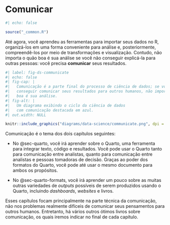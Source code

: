 # Comunicar {#sec-communicate-intro .unnumbered}

```r
#| echo: false

source("_common.R")
```

Até agora, você aprendeu as ferramentas para importar seus dados no R, organizá-los em uma forma conveniente para análise e, posteriormente, compreendê-los por meio de transformações e visualização.
Contudo, não importa o quão boa é sua análise se você não conseguir explicá-la para outras pessoas: você precisa **comunicar** seus resultados.

```r
#| label: fig-ds-communicate
#| echo: false
#| fig-cap: |
#|   Comunicação é a parte final do processo de ciência de dados; se você não
#|   conseguir comunicar seus resultados para outros humanos, não importa o quão
#|   boa é sua análise.
#| fig-alt: |
#|   Um diagrama exibindo o ciclo da ciência de dados
#|   com comunicação destacada em azul.
#| out.width: NULL

knitr::include_graphics("diagrams/data-science/communicate.png", dpi = 270)
```

Comunicação é o tema dos dois capítulos seguintes:

-   No @sec-quarto, você irá aprender sobre o Quarto, uma ferramenta para integrar texto, código e resultados.
    Você pode usar o Quarto tanto para comunicação entre analistas, quanto para comunicação entre analistas e pessoas tomadoras de decisão.
    Graças ao poder dos formatos do Quarto, você pode até usar o mesmo documento para ambos os propósitos.

-   No @sec-quarto-formats, você irá aprender um pouco sobre as muitas outras variedades de *outputs* possíveis de serem produzidos usando o Quarto, incluindo *dashboards*, *websites* e livros.

Esses capítulos focam principalmente na parte técnica da comunicação, não nos problemas realmente difíceis de comunicar seus pensamentos para outros humanos.
Entretanto, há vários outros ótimos livros sobre comunicação, os quais iremos indicar no final de cada capítulo.
